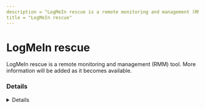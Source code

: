 ```yaml
---
description = "LogMeIn rescue is a remote monitoring and management (RMM) tool. More information will be added as it becomes available."
title = "LogMeIn rescue"
---
```




# LogMeIn rescue

LogMeIn rescue is a remote monitoring and management (RMM) tool. More information will be added as it becomes available.

### Details
<Details author={""}
         category={""}
         created={""}
         website={""}
         lastModified={"2-8-2024"}
         privileges={""}
         free={ false }
         verification={ false }
/>

#### Installation Paths
<Card code={ ["support-logmeinrescue*.exe", "support-logmeinrescue.exe", "lmi_rescue.exe", "C:\\Users\\*\\AppData\\Local\\LogMeIn Rescue Applet\\LMIR*.tmp\\lmi_rescue.exe", "C:\\Users\\*\\AppData\\Local\\LogMeIn Rescue Applet\\LMIR*.tmp\\lmi_rescue_srv.exe", "C:\\Users\\*\\AppData\\Local\\LogMeIn Rescue Applet\\LMIR*.tmp\\lmi_rescue.exe"] }/>





### Forensic Artifacts




#### Network Artifacts
<EuiSpacer size="xl"/>
<NetworkArtifactsTable data={ [{"Description": "Known remote domains", "Domains": ["*.logmeinrescue.com", "*.logmeinrescue.eu", "logmeinrescue.com", "rescue-list.*.logmein-gateway.com", "rescue-data-cetner.logmein-gateway.com"], "Ports": []}] }/>




### Detections
- Detects potential network activity of LogMeIn rescue RMM tool
  - [Sigma Rule](https://github.com/magicsword-io/LOLRMM/blob/main/detections/sigma/logmein_rescue_network_sigma.yml)
- Detects potential processes activity of LogMeIn rescue RMM tool
  - [Sigma Rule](https://github.com/magicsword-io/LOLRMM/blob/main/detections/sigma/logmein_rescue_processes_sigma.yml)

### References
- [https://support.logmeinrescue.com/rescue/help/allowlisting-and-rescue](https://support.logmeinrescue.com/rescue/help/allowlisting-and-rescue)

